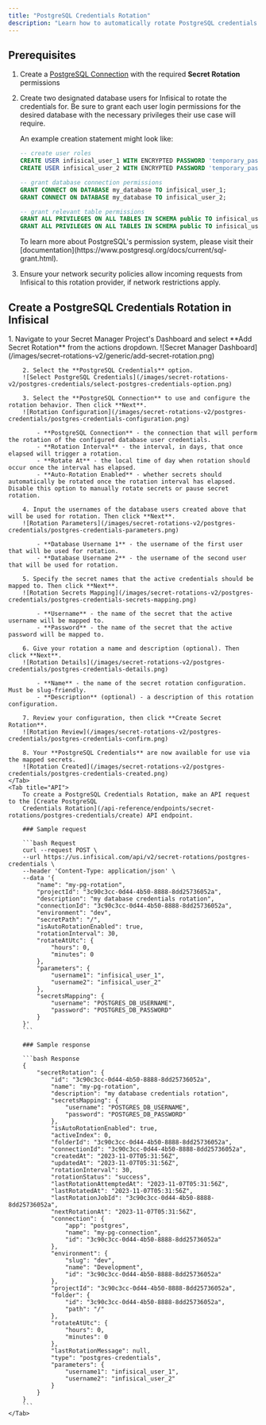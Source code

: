 ```yaml
---
title: "PostgreSQL Credentials Rotation"
description: "Learn how to automatically rotate PostgreSQL credentials."
---
```


## Prerequisites

1. Create a [PostgreSQL Connection](/integrations/app-connections/postgres) with the required **Secret Rotation** permissions
2. Create two designated database users for Infisical to rotate the credentials for. Be sure to grant each user login permissions for the desired database with the necessary privileges their use case will require.

    An example creation statement might look like:
    ```SQL
    -- create user roles
    CREATE USER infisical_user_1 WITH ENCRYPTED PASSWORD 'temporary_password';
    CREATE USER infisical_user_2 WITH ENCRYPTED PASSWORD 'temporary_password';

    -- grant database connection permissions
    GRANT CONNECT ON DATABASE my_database TO infisical_user_1;
    GRANT CONNECT ON DATABASE my_database TO infisical_user_2;

    -- grant relevant table permissions
    GRANT ALL PRIVILEGES ON ALL TABLES IN SCHEMA public TO infisical_user_1;
    GRANT ALL PRIVILEGES ON ALL TABLES IN SCHEMA public TO infisical_user_2;
    ```

    <Tip>
        To learn more about PostgreSQL's permission system, please visit their [documentation](https://www.postgresql.org/docs/current/sql-grant.html).
    </Tip>

3. Ensure your network security policies allow incoming requests from Infisical to this rotation provider, if network restrictions apply.

## Create a PostgreSQL Credentials Rotation in Infisical

<Tabs>
    <Tab title="Infisical UI">
        1. Navigate to your Secret Manager Project's Dashboard and select **Add Secret Rotation** from the actions dropdown.
        ![Secret Manager Dashboard](/images/secret-rotations-v2/generic/add-secret-rotation.png)

        2. Select the **PostgreSQL Credentials** option.
        ![Select PostgreSQL Credentials](/images/secret-rotations-v2/postgres-credentials/select-postgres-credentials-option.png)

        3. Select the **PostgreSQL Connection** to use and configure the rotation behavior. Then click **Next**.
        ![Rotation Configuration](/images/secret-rotations-v2/postgres-credentials/postgres-credentials-configuration.png)

            - **PostgreSQL Connection** - the connection that will perform the rotation of the configured database user credentials.
            - **Rotation Interval** - the interval, in days, that once elapsed will trigger a rotation.
            - **Rotate At** - the local time of day when rotation should occur once the interval has elapsed.
            - **Auto-Rotation Enabled** - whether secrets should automatically be rotated once the rotation interval has elapsed. Disable this option to manually rotate secrets or pause secret rotation.

        4. Input the usernames of the database users created above that will be used for rotation. Then click **Next**.
        ![Rotation Parameters](/images/secret-rotations-v2/postgres-credentials/postgres-credentials-parameters.png)

            - **Database Username 1** - the username of the first user that will be used for rotation.
            - **Database Username 2** - the username of the second user that will be used for rotation.

        5. Specify the secret names that the active credentials should be mapped to. Then click **Next**.
        ![Rotation Secrets Mapping](/images/secret-rotations-v2/postgres-credentials/postgres-credentials-secrets-mapping.png)

            - **Username** - the name of the secret that the active username will be mapped to.
            - **Password** - the name of the secret that the active password will be mapped to.

        6. Give your rotation a name and description (optional). Then click **Next**.
        ![Rotation Details](/images/secret-rotations-v2/postgres-credentials/postgres-credentials-details.png)

            - **Name** - the name of the secret rotation configuration. Must be slug-friendly.
            - **Description** (optional) - a description of this rotation configuration.

        7. Review your configuration, then click **Create Secret Rotation**.
        ![Rotation Review](/images/secret-rotations-v2/postgres-credentials/postgres-credentials-confirm.png)

        8. Your **PostgreSQL Credentials** are now available for use via the mapped secrets.
        ![Rotation Created](/images/secret-rotations-v2/postgres-credentials/postgres-credentials-created.png)
    </Tab>
    <Tab title="API">
        To create a PostgreSQL Credentials Rotation, make an API request to the [Create PostgreSQL
        Credentials Rotation](/api-reference/endpoints/secret-rotations/postgres-credentials/create) API endpoint.

        ### Sample request

        ```bash Request
        curl --request POST \
        --url https://us.infisical.com/api/v2/secret-rotations/postgres-credentials \
        --header 'Content-Type: application/json' \
        --data '{
            "name": "my-pg-rotation",
            "projectId": "3c90c3cc-0d44-4b50-8888-8dd25736052a",
            "description": "my database credentials rotation",
            "connectionId": "3c90c3cc-0d44-4b50-8888-8dd25736052a",
            "environment": "dev",
            "secretPath": "/",
            "isAutoRotationEnabled": true,
            "rotationInterval": 30,
            "rotateAtUtc": {
                "hours": 0,
                "minutes": 0
            },
            "parameters": {
                "username1": "infisical_user_1",
                "username2": "infisical_user_2"
            },
            "secretsMapping": {
                "username": "POSTGRES_DB_USERNAME",
                "password": "POSTGRES_DB_PASSWORD"
            }
        }'
        ```

        ### Sample response

        ```bash Response
        {
            "secretRotation": {
                "id": "3c90c3cc-0d44-4b50-8888-8dd25736052a",
                "name": "my-pg-rotation",
                "description": "my database credentials rotation",
                "secretsMapping": {
                    "username": "POSTGRES_DB_USERNAME",
                    "password": "POSTGRES_DB_PASSWORD"
                },
                "isAutoRotationEnabled": true,
                "activeIndex": 0,
                "folderId": "3c90c3cc-0d44-4b50-8888-8dd25736052a",
                "connectionId": "3c90c3cc-0d44-4b50-8888-8dd25736052a",
                "createdAt": "2023-11-07T05:31:56Z",
                "updatedAt": "2023-11-07T05:31:56Z",
                "rotationInterval": 30,
                "rotationStatus": "success",
                "lastRotationAttemptedAt": "2023-11-07T05:31:56Z",
                "lastRotatedAt": "2023-11-07T05:31:56Z",
                "lastRotationJobId": "3c90c3cc-0d44-4b50-8888-8dd25736052a",
                "nextRotationAt": "2023-11-07T05:31:56Z",
                "connection": {
                    "app": "postgres",
                    "name": "my-pg-connection",
                    "id": "3c90c3cc-0d44-4b50-8888-8dd25736052a"
                },
                "environment": {
                    "slug": "dev",
                    "name": "Development",
                    "id": "3c90c3cc-0d44-4b50-8888-8dd25736052a"
                },
                "projectId": "3c90c3cc-0d44-4b50-8888-8dd25736052a",
                "folder": {
                    "id": "3c90c3cc-0d44-4b50-8888-8dd25736052a",
                    "path": "/"
                },
                "rotateAtUtc": {
                    "hours": 0,
                    "minutes": 0
                },
                "lastRotationMessage": null,
                "type": "postgres-credentials",
                "parameters": {
                    "username1": "infisical_user_1",
                    "username2": "infisical_user_2"
                }
            }
        }
        ```
    </Tab>
</Tabs>
